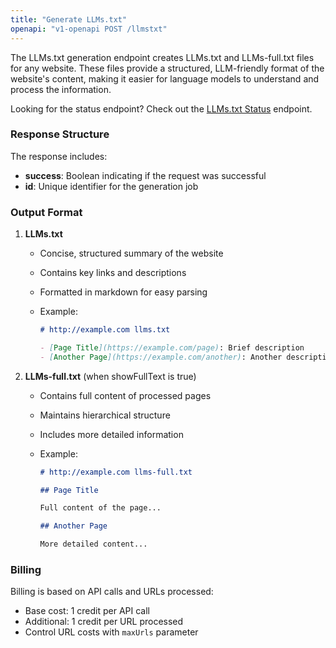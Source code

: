 ```yaml
---
title: "Generate LLMs.txt"
openapi: "v1-openapi POST /llmstxt"
---
```


The LLMs.txt generation endpoint creates LLMs.txt and LLMs-full.txt files for any website. These files provide a structured, LLM-friendly format of the website's content, making it easier for language models to understand and process the information.

Looking for the status endpoint? Check out the [LLMs.txt Status](/api-reference/endpoint/llmstxt-get) endpoint.

### Response Structure

The response includes:

- **success**: Boolean indicating if the request was successful
- **id**: Unique identifier for the generation job

### Output Format

1. **LLMs.txt**

   - Concise, structured summary of the website
   - Contains key links and descriptions
   - Formatted in markdown for easy parsing
   - Example:

     ```markdown
     # http://example.com llms.txt

     - [Page Title](https://example.com/page): Brief description
     - [Another Page](https://example.com/another): Another description
     ```

2. **LLMs-full.txt** (when showFullText is true)

   - Contains full content of processed pages
   - Maintains hierarchical structure
   - Includes more detailed information
   - Example:

     ```markdown
     # http://example.com llms-full.txt

     ## Page Title

     Full content of the page...

     ## Another Page

     More detailed content...
     ```

### Billing
Billing is based on API calls and URLs processed:

- Base cost: 1 credit per API call
- Additional: 1 credit per URL processed
- Control URL costs with `maxUrls` parameter
